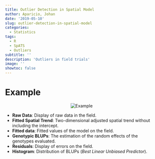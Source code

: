 ```yaml
---
title: Outlier Detection in Spatial Model
author: Aparicio, Johan
date: '2019-05-10'
slug: outlier-detection-in-spatial-model
categories:
  - Statistics
tags:
  - R
  - SpATS
  - Outliers
subtitle: ''
description: 'Outliers in field trials'
image: ''
showtoc: false
---
```




# Example

<center>
 <img src="/img_sta/Index_Pal15C_Irri.gif" alt="Example"> 
</center>



<ul>
<li><strong>Raw Data</strong>: Display of raw data in the field. </li>
<li><strong>Fitted Spatial Trend</strong>: Two-dimensional adjusted spatial trend without including the intercept. </li>
<li><strong>Fitted data</strong>: Fitted values of the model on the field.</li>
<li><strong>Genotypic BLUPs</strong>: The estimation of the random effects of the genotypes evaluated. </li>
<li><strong>Residuals</strong>: Display of errors on the field.</li>
<li><strong>Histogram</strong>: Distribution of BLUPs (*Best Linear Unbiased Predictor*).</li>
</ul>



    
    